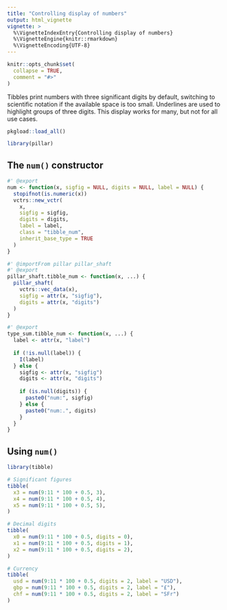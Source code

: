 ```yaml
---
title: "Controlling display of numbers"
output: html_vignette
vignette: >
  %\VignetteIndexEntry{Controlling display of numbers}
  %\VignetteEngine{knitr::rmarkdown}
  %\VignetteEncoding{UTF-8}
---
```


```r
knitr::opts_chunk$set(
  collapse = TRUE,
  comment = "#>"
)
```

Tibbles print numbers with three significant digits by default, switching to scientific notation if the available space is too small.
Underlines are used to highlight groups of three digits.
This display works for many, but not for all use cases.

```r
pkgload::load_all()
```

```r
library(pillar)
```

## The `num()` constructor

```r
#' @export
num <- function(x, sigfig = NULL, digits = NULL, label = NULL) {
  stopifnot(is.numeric(x))
  vctrs::new_vctr(
    x,
    sigfig = sigfig,
    digits = digits,
    label = label,
    class = "tibble_num",
    inherit_base_type = TRUE
  )
}

#' @importFrom pillar pillar_shaft
#' @export
pillar_shaft.tibble_num <- function(x, ...) {
  pillar_shaft(
    vctrs::vec_data(x),
    sigfig = attr(x, "sigfig"),
    digits = attr(x, "digits")
  )
}

#' @export
type_sum.tibble_num <- function(x, ...) {
  label <- attr(x, "label")
  
  if (!is.null(label)) {
    I(label)
  } else {
    sigfig <- attr(x, "sigfig")
    digits <- attr(x, "digits")
    
    if (is.null(digits)) {
      paste0("num:", sigfig)
    } else {
      paste0("num:.", digits)
    }
  }
}
```

## Using `num()`

```r
library(tibble)

# Significant figures
tibble(
  x3 = num(9:11 * 100 + 0.5, 3),
  x4 = num(9:11 * 100 + 0.5, 4),
  x5 = num(9:11 * 100 + 0.5, 5),
)

# Decimal digits
tibble(
  x0 = num(9:11 * 100 + 0.5, digits = 0),
  x1 = num(9:11 * 100 + 0.5, digits = 1),
  x2 = num(9:11 * 100 + 0.5, digits = 2),
)

# Currency
tibble(
  usd = num(9:11 * 100 + 0.5, digits = 2, label = "USD"),
  gbp = num(9:11 * 100 + 0.5, digits = 2, label = "£"),
  chf = num(9:11 * 100 + 0.5, digits = 2, label = "SFr")
)
```
